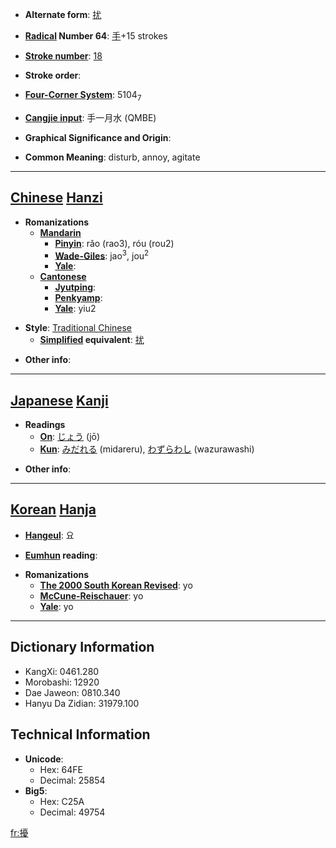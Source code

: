 * '''Alternate form''': [[扰]]

* '''[[Wiktionary:Chinese radical index| Radical]] Number 64''': [[Wiktionary:Chinese radical index 手|手]]+15 strokes

* '''[[Wiktionary:Chinese total strokes index|Stroke number]]''': [[Wiktionary:Chinese total strokes index 18|18]]

* '''Stroke order''': 

* '''[[Wiktionary:Chinese four corner index|Four-Corner System]]''': 5104<sub>7</sub>

* '''[[Wiktionary:Chinese Cangjie index|Cangjie input]]''': 手一月水 (QMBE)

* '''Graphical Significance and Origin''': 

* '''Common Meaning''': disturb, annoy, agitate

----

== [[Chinese]] [[Hanzi]] ==

* '''Romanizations'''
** '''[[Mandarin]]'''
*** '''[[Pinyin]]''': rǎo (rao3), róu (rou2)
*** '''[[Wade-Giles]]''': jao<sup>3</sup>, jou<sup>2</sup>
*** '''[[Yale]]''': 
** '''[[Cantonese]]'''
*** '''[[Jyutping]]''':
*** '''[[Penkyamp]]''': 
*** '''[[Yale]]''': yiu2

* '''Style''': [[Traditional Chinese]] 
** '''[[Simplified Chinese|Simplified]] equivalent''': [[扰]]

* '''Other info''': 

----

== [[Japanese]] [[Kanji]] ==

* '''Readings'''
** '''[[On]]''': [[じょう]] (jō)
** '''[[Kun]]''': [[みだれる]] (midareru), [[わずらわし]] (wazurawashi)

* '''Other info''':  

----

== [[Korean]] [[Hanja]] ==

* '''[[Hangeul]]''': 요

* '''[[Eumhun]] reading''': 

* '''Romanizations'''
** '''[[The 2000 South Korean Revised Romanization|The 2000 South Korean Revised]]''': yo
** '''[[McCune-Reischauer]]''': yo
** '''[[Yale]]''': yo

----

== Dictionary Information ==

* KangXi: 0461.280
* Morobashi: 12920
* Dae Jaweon: 0810.340
* Hanyu Da Zidian: 31979.100

== Technical Information ==

* '''Unicode''':
** Hex: 64FE
** Decimal: 25854
* '''Big5''':
** Hex: C25A
** Decimal: 49754

[[fr:擾]]